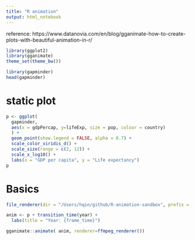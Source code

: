 ```yaml
---
title: "R animation"
output: html_notebook
---
```


reference:
https://www.datanovia.com/en/blog/gganimate-how-to-create-plots-with-beautiful-animation-in-r/ 

```r
library(ggplot2)
library(gganimate)
theme_set(theme_bw())
```

```r
library(gapminder)
head(gapminder)
```
# static plot

```r
p <- ggplot(
  gapminder, 
  aes(x = gdpPercap, y=lifeExp, size = pop, colour = country)
  ) +
  geom_point(show.legend = FALSE, alpha = 0.7) +
  scale_color_viridis_d() +
  scale_size(range = c(2, 12)) +
  scale_x_log10() +
  labs(x = "GDP per capita", y = "Life expectancy")
p
```

# Basics

```r
file_renderer(dir = "/Users/hqin/github/R-animation-sandbox", prefix = "gganim_plot", overwrite = TRUE)

anim <- p + transition_time(year) +
  labs(title = "Year: {frame_time}")

gganimate::animate( anim, renderer=ffmpeg_renderer())
```

